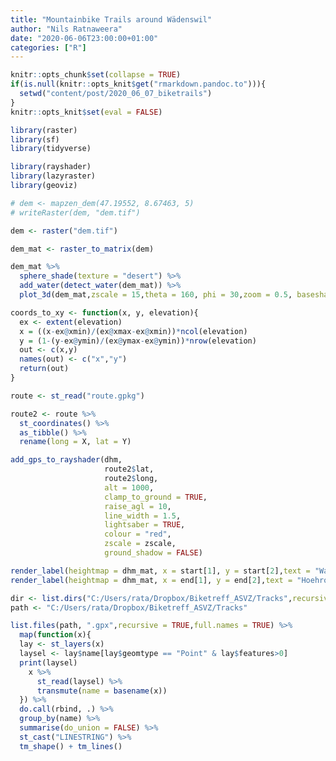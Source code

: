 ---
title: "Mountainbike Trails around Wädenswil"
author: "Nils Ratnaweera"
date: "2020-06-06T23:00:00+01:00"
categories: ["R"]
---
```{r setup, include=FALSE}
knitr::opts_chunk$set(collapse = TRUE)
if(is.null(knitr::opts_knit$get("rmarkdown.pandoc.to"))){
  setwd("content/post/2020_06_07_biketrails")
}
knitr::opts_knit$set(eval = FALSE)
```

```{r}

library(raster)
library(sf)
library(tidyverse)

library(rayshader)
library(lazyraster)
library(geoviz)
```

```{r}
# dem <- mapzen_dem(47.19552, 8.67463, 5)
# writeRaster(dem, "dem.tif")
```


```{r}
dem <- raster("dem.tif")

dem_mat <- raster_to_matrix(dem)
```

```{r}
dem_mat %>%
  sphere_shade(texture = "desert") %>%
  add_water(detect_water(dem_mat)) %>%
  plot_3d(dem_mat,zscale = 15,theta = 160, phi = 30,zoom = 0.5, baseshape = "circle")
```


```{r}

coords_to_xy <- function(x, y, elevation){
  ex <- extent(elevation)
  x = ((x-ex@xmin)/(ex@xmax-ex@xmin))*ncol(elevation)
  y = (1-(y-ex@ymin)/(ex@ymax-ex@ymin))*nrow(elevation)
  out <- c(x,y)
  names(out) <- c("x","y")
  return(out)
}


```

```{r}
route <- st_read("route.gpkg")

route2 <- route %>%
  st_coordinates() %>%
  as_tibble() %>%
  rename(long = X, lat = Y)

add_gps_to_rayshader(dhm,
                     route2$lat, 
                     route2$long,
                     alt = 1000,
                     clamp_to_ground = TRUE,
                     raise_agl = 10,
                     line_width = 1.5,
                     lightsaber = TRUE,
                     colour = "red",
                     zscale = zscale,
                     ground_shadow = FALSE)

```

```{r}
render_label(heightmap = dhm_mat, x = start[1], y = start[2],text = "Waedenswil",z = 20000,zscale = zscale,freetype = FALSE)
render_label(heightmap = dhm_mat, x = end[1], y = end[2],text = "Hoehrohnen @ 1229 MASL",z = 500,zscale = zscale,freetype = FALSE)
```



```{r}

dir <- list.dirs("C:/Users/rata/Dropbox/Biketreff_ASVZ/Tracks",recursive = FALSE) 
path <- "C:/Users/rata/Dropbox/Biketreff_ASVZ/Tracks"

list.files(path, ".gpx",recursive = TRUE,full.names = TRUE) %>%
  map(function(x){
  lay <- st_layers(x)
  laysel <- lay$name[lay$geomtype == "Point" & lay$features>0]
  print(laysel)
    x %>%
      st_read(laysel) %>%
      transmute(name = basename(x))
  }) %>%
  do.call(rbind, .) %>%
  group_by(name) %>%
  summarise(do_union = FALSE) %>%
  st_cast("LINESTRING") %>%
  tm_shape() + tm_lines()

```

